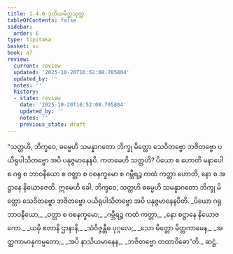 ```yaml
---
title: 1.4.6 ဒုတိယမိတ္တသုတ္တ
tableOfContents: false
sidebar:
  order: 6
type: tipitaka
basket: su
book: a7
review:
  current: review
  updated: '2025-10-20T16:52:08.705804'
  updated_by: ''
  notes: ''
  history:
  - state: review
    date: '2025-10-20T16:52:08.705804'
    updated_by: ''
    notes: ''
    previous_state: draft
---
```



<DynamicBreadcrumb />


<ReviewStatus review={frontmatter.review} showDetails={true} />

<HypothesisAnnotation frontmatter={frontmatter} />

<Division number="37" book="a7" e="ch" v="16" p="422">

<Paragraph number="197" book="a7">
“သတ္တဟိ, ဘိက္ခဝေ, ဓမ္မေဟိ သမန္နာဂတော ဘိက္ခု မိတ္တော သေဝိတဗ္ဗော ဘဇိတဗ္ဗော ပယိရုပါသိတဗ္ဗော အပိ ပနုဇ္ဇမာနေနပိ. ကတမေဟိ သတ္တဟိ? ပိယော စ ဟောတိ မနာပေါ စ ဂရု စ ဘာဝနီယော စ ဝတ္တာ စ ဝစနက္ခမော စ ဂမ္ဘီရဉ္စ ကထံ ကတ္တာ ဟောတိ, နော စ အဋ္ဌာနေ နိယောဇေတိ. ဣမေဟိ ခေါ, ဘိက္ခဝေ, သတ္တဟိ ဓမ္မေဟိ သမန္နာဂတော ဘိက္ခု မိတ္တော သေဝိတဗ္ဗော ဘဇိတဗ္ဗော ပယိရုပါသိတဗ္ဗော အပိ ပနုဇ္ဇမာနေနပီတိ.
</Paragraph>

<Paragraph number="198" type="verses" book="a7">
_ပိယော ဂရု ဘာဝနီယော,_  
_ဝတ္တာ စ ဝစနက္ခမော;_  
_ဂမ္ဘီရဉ္စ ကထံ ကတ္တာ,_  
_နော စဋ္ဌာနေ နိယောဇကော._  

</Paragraph>

<Paragraph number="199" type="verses" book="a7">
_ယမှိ ဧတာနိ ဌာနာနိ,_  
_သံဝိဇ္ဇန္တီဓ ပုဂ္ဂလေ;_  
_သော မိတ္တော မိတ္တကာမေန,_  
_အတ္ထကာမာနုကမ္ပတော;_  
_အပိ နာသိယမာနေန,_  
_ဘဇိတဗ္ဗော တထာဝိဓော”တိ._  


</Paragraph>
</Division>

<Paragraph number="200" type="center" book="a7">
ဆဋ္ဌံ.
</Paragraph>